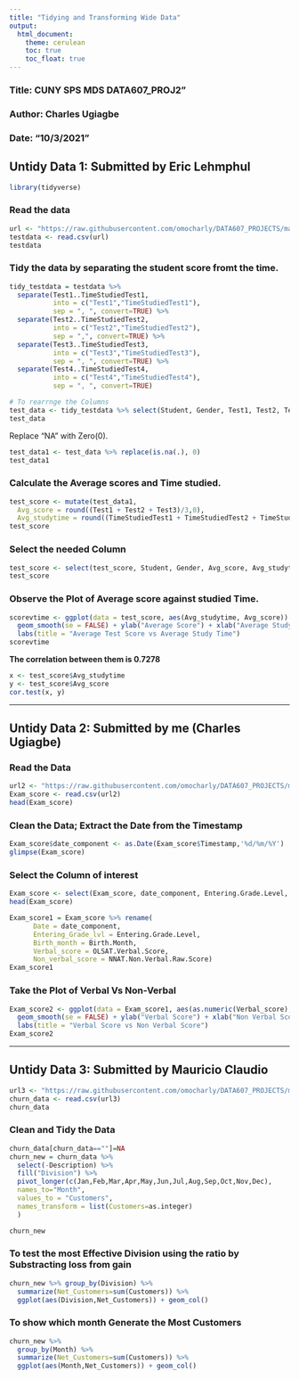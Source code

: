 ---
title: "Tidying and Transforming Wide Data"
output:
  html_document:
    theme: cerulean
    toc: true
    toc_float: true
---



### Title: CUNY SPS MDS DATA607_PROJ2"
### Author: Charles Ugiagbe
### Date: "10/3/2021"



##    Untidy Data 1:  Submitted by Eric Lehmphul

```{r}
library(tidyverse)
```


###    Read the data
```{r}
url <- "https://raw.githubusercontent.com/omocharly/DATA607_PROJECTS/main/Untidy%20Data%20-%20By%20Eric%20Lehmphul.csv"
testdata <- read.csv(url)
testdata
```

###  Tidy the data by separating the student score fromt the time.
```{r}
tidy_testdata = testdata %>%
  separate(Test1..TimeStudiedTest1,
           into = c("Test1","TimeStudiedTest1"),
           sep = ", ", convert=TRUE) %>%
  separate(Test2..TimeStudiedTest2,
           into = c("Test2","TimeStudiedTest2"),
           sep = ",", convert=TRUE) %>%
  separate(Test3..TimeStudiedTest3,
           into = c("Test3","TimeStudiedTest3"),
           sep = ", ", convert=TRUE) %>%
  separate(Test4..TimeStudiedTest4,
           into = c("Test4","TimeStudiedTest4"),
           sep = ", ", convert=TRUE)

# To rearrnge the Columns
test_data <- tidy_testdata %>% select(Student, Gender, Test1, Test2, Test3, TimeStudiedTest1, TimeStudiedTest2, TimeStudiedTest3)
test_data
```

Replace "NA" with Zero(0).
```{r}
test_data1 <- test_data %>% replace(is.na(.), 0)
test_data1
```

###       Calculate the Average scores and Time studied.
```{r}
test_score <- mutate(test_data1,
  Avg_score = round((Test1 + Test2 + Test3)/3,0),
  Avg_studytime = round((TimeStudiedTest1 + TimeStudiedTest2 + TimeStudiedTest3)/3,0))
test_score
```

### Select the needed Column
```{r}
test_score <- select(test_score, Student, Gender, Avg_score, Avg_studytime)
test_score
```

### Observe the Plot of Average score against studied Time.

```{r}
scorevtime <- ggplot(data = test_score, aes(Avg_studytime, Avg_score)) + geom_point() +
  geom_smooth(se = FALSE) + ylab("Average Score") + xlab("Average Study Time") + theme_bw() + 
  labs(title = "Average Test Score vs Average Study Time")
scorevtime
```


**The correlation between them is  0.7278**

```{r}
x <- test_score$Avg_studytime
y <- test_score$Avg_score
cor.test(x, y)
```


--------------------------------------------------------------------------------

\clearpage




##    Untidy Data 2: Submitted by me (Charles Ugiagbe)

###     Read the Data

```{r}
url2 <- "https://raw.githubusercontent.com/omocharly/DATA607_PROJECTS/main/Untidy%20Data%20%20-%20Charles%20Ugiagbe.csv"
Exam_score <- read.csv(url2)
head(Exam_score)
```

### Clean the Data; Extract the Date from the Timestamp

```{r}
Exam_score$date_component <- as.Date(Exam_score$Timestamp,'%d/%m/%Y')
glimpse(Exam_score)
```


###   Select the Column of interest

```{r}
Exam_score <- select(Exam_score, date_component, Entering.Grade.Level, Birth.Month, OLSAT.Verbal.Score, NNAT.Non.Verbal.Raw.Score)
head(Exam_score)
```     


```{r}
Exam_score1 = Exam_score %>% rename(
      Date = date_component,
      Entering_Grade_lvl = Entering.Grade.Level,
      Birth_month = Birth.Month,
      Verbal_score = OLSAT.Verbal.Score,
      Non_verbal_score = NNAT.Non.Verbal.Raw.Score)
Exam_score1
```


###   Take the Plot of Verbal Vs Non-Verbal

```{r}
Exam_score2 <- ggplot(data = Exam_score1, aes(as.numeric(Verbal_score), as.numeric(Non_verbal_score))) + geom_point() +
  geom_smooth(se = FALSE) + ylab("Verbal Score") + xlab("Non Verbal Score") + theme_bw() + 
  labs(title = "Verbal Score vs Non Verbal Score")
Exam_score2
```



--------------------------------------------------------------------------------

\clearpage



##     Untidy Data 3: Submitted by Mauricio Claudio

```{r}
url3 <- "https://raw.githubusercontent.com/omocharly/DATA607_PROJECTS/main/Untidy%20Data%20-%20by%20Mauricio%20Claudio.csv"
churn_data <- read.csv(url3)
churn_data
```

###  Clean and Tidy the Data
```{r}
churn_data[churn_data==""]=NA
churn_new = churn_data %>%
  select(-Description) %>%
  fill("Division") %>%
  pivot_longer(c(Jan,Feb,Mar,Apr,May,Jun,Jul,Aug,Sep,Oct,Nov,Dec),
  names_to="Month",
  values_to = "Customers",
  names_transform = list(Customers=as.integer)
  )

churn_new
```


###   To test the most Effective Division using the ratio by Substracting loss from gain
```{r}
churn_new %>% group_by(Division) %>%
  summarize(Net_Customers=sum(Customers)) %>%
  ggplot(aes(Division,Net_Customers)) + geom_col()
```

###    To show which month Generate the Most Customers
```{r}
churn_new %>%
  group_by(Month) %>%
  summarize(Net_Customers=sum(Customers)) %>%
  ggplot(aes(Month,Net_Customers)) + geom_col()
```




